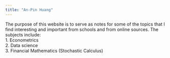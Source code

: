 ```yaml
---
title: "An-Pin Huang"
---
```

  
The purpose of this website is to serve as notes for some of the topics that I find interesting and important from schools and from online sources. The subjects include:      
1. Econometrics  
2. Data science  
3. Financial Mathematics (Stochastic Calculus)  